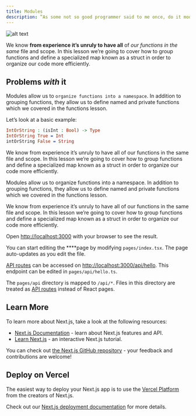 ```yaml
---
title: Modules
description: ‟As some not so good programmer said to me once, do it modular and do it small and then the mess will be easy to replace”
---
```


![alt text](https://abglt.org.br/wp-content/uploads/2020/10/wallpaper-pc1-scaled-1.jpg)

We know **from experience it’s unruly to have all** of _our functions in the same_ file and scope. In this lesson we’re going to cover how to group functions and define a specialized map known as a struct in order to organize our code more efficiently.

## Problems _with_ **it**

Modules allow us to `organize functions into a namespace`. In addition to grouping functions, they allow us to define named and private functions which we covered in the functions lesson.

Let’s look at a basic example:

```idris
IntOrString : (isInt : Bool) -> Type
IntOrString True = Int
intOrString False = String
```

We know from experience it’s unruly to have all of our functions in the same file and scope. In this lesson we’re going to cover how to group functions and define a specialized map known as a struct in order to organize our code more efficiently.

Modules allow us to organize functions into a namespace. In addition to grouping functions, they allow us to define named and private functions which we covered in the functions lesson.

We know from experience it’s unruly to have all of our functions in the same file and scope. In this lesson we’re going to cover how to group functions and define a specialized map known as a struct in order to organize our code more efficiently.

Open [http://localhost:3000](http://localhost:3000) with your browser to see the result.

You can start editing the \*\*\*\*page by modifying `pages/index.tsx`. The page auto-updates as you edit the file.

[API routes](https://nextjs.org/docs/api-routes/introduction) can be accessed on [http://localhost:3000/api/hello](http://localhost:3000/api/hello). This endpoint can be edited in `pages/api/hello.ts`.

The `pages/api` directory is mapped to `/api/*`. Files in this directory are treated as [API routes](https://nextjs.org/docs/api-routes/introduction) instead of React pages.

## Learn More

To learn more about Next.js, take a look at the following resources:

- [Next.js Documentation](https://nextjs.org/docs) - learn about Next.js features and API.
- [Learn Next.js](https://nextjs.org/learn) - an interactive Next.js tutorial.

You can check out [the Next.js GitHub repository](https://github.com/vercel/next.js/) - your feedback and contributions are welcome!

## Deploy on Vercel

The easiest way to deploy your Next.js app is to use the [Vercel Platform](https://vercel.com/new?utm_medium=default-template&filter=next.js&utm_source=create-next-app&utm_campaign=create-next-app-readme) from the creators of Next.js.

Check out our [Next.js deployment documentation](https://nextjs.org/docs/deployment) for more details.